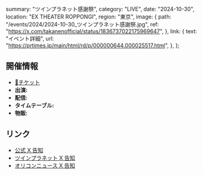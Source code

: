   summary: "ツインプラネット感謝祭",
  category: "LIVE",
  date: "2024-10-30",
  location: "EX THEATER ROPPONGI",
  region: "東京",
  image: {
    path: "/events/2024/2024-10-30_ツインプラネット感謝祭.jpg",
    ref: "https://x.com/takanenofficial/status/1836737022175969647",
  },
  link: {
    text: "イベント詳細",
    url: "https://prtimes.jp/main/html/rd/p/000000644.000025517.html",
  },
};

## 開催情報

- [🎫チケット](https://l-tike.com/tp-20th/)
- **出演:**
- **配信:**
- **タイムテーブル:**
- **物販:**

## リンク

- [公式 X 告知](https://x.com/takanenofficial/status/1836737022175969647)
- [ツインプラネット X 告知](https://x.com/TP_official_/status/1836480383577411809)
- [オリコンニュース X 告知](https://x.com/oricon/status/1836480314513985573)
